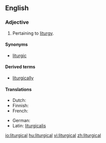 ==English==

===Adjective===
{{infl|en|adjective}}

# Pertaining to [[liturgy]].

====Synonyms====
* [[liturgic]]

====Derived terms====
* [[liturgically]]

====Translations====
{{trans-top|Pertaining to liturgy}}
* Dutch: {{t-|nl|liturgisch}}
* Finnish: {{t+|fi|liturginen}}
* French: {{t+|fr|liturgique}}
{{trans-mid}}
* German: {{t-|de|liturgisch}}
* Latin: [[liturgicalis]]
{{trans-bottom}}

[[io:liturgical]]
[[hu:liturgical]]
[[vi:liturgical]]
[[zh:liturgical]]